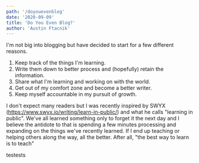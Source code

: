 ```yaml
---
path: '/doyouevenblog'
date: '2020-09-09'
title: 'Do You Even Blog?'
author: 'Austin Ftacnik'
---
```


I'm not big into blogging but have decided to start for a few different reasons.

1. Keep track of the things I'm learning.
2. Write them down to better process and (hopefully) retain the information.
3. Share what I'm learning and working on with the world.
4. Get out of my comfort zone and become a better writer.
5. Keep myself accountable in my pursuit of growth.

I don't expect many readers but I was recently inspired by SWYX (https://www.swyx.io/writing/learn-in-public/) and what he calls "learning in public". We've all learned something only to forget it the next day and I believe the antidote to that is spending a few minutes processing and expanding on the things we've recently learned. If I end up teaching or helping others along the way, all the better. After all, "the best way to learn is to teach"

<!-- <code>function test() {console.log('hope this works lol')}</code> -->

testests
